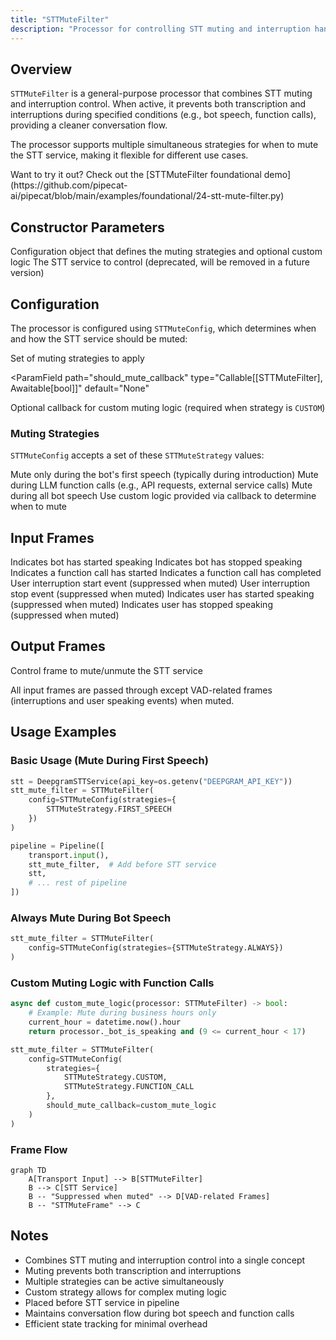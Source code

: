 ```yaml
---
title: "STTMuteFilter"
description: "Processor for controlling STT muting and interruption handling during bot speech and function calls"
---
```


## Overview

`STTMuteFilter` is a general-purpose processor that combines STT muting and interruption control. When active, it prevents both transcription and interruptions during specified conditions (e.g., bot speech, function calls), providing a cleaner conversation flow.

The processor supports multiple simultaneous strategies for when to mute the STT service, making it flexible for different use cases.

<Tip>
  Want to try it out? Check out the [STTMuteFilter foundational
  demo](https://github.com/pipecat-ai/pipecat/blob/main/examples/foundational/24-stt-mute-filter.py)
</Tip>

## Constructor Parameters

<ParamField path="config" type="STTMuteConfig" required>
  Configuration object that defines the muting strategies and optional custom
  logic
</ParamField>

<ParamField path="stt_service" type="Optional[STTService]" required>
  The STT service to control (deprecated, will be removed in a future version)
</ParamField>

## Configuration

The processor is configured using `STTMuteConfig`, which determines when and how the STT service should be muted:

<ParamField path="strategies" type="set[STTMuteStrategy]">
  Set of muting strategies to apply
</ParamField>

<ParamField
  path="should_mute_callback"
  type="Callable[[STTMuteFilter], Awaitable[bool]]"
  default="None"
>
  Optional callback for custom muting logic (required when strategy is `CUSTOM`)
</ParamField>

### Muting Strategies

`STTMuteConfig` accepts a set of these `STTMuteStrategy` values:

<ParamField path="FIRST_SPEECH" type="STTMuteStrategy">
  Mute only during the bot's first speech (typically during introduction)
</ParamField>

<ParamField path="FUNCTION_CALL" type="STTMuteStrategy">
  Mute during LLM function calls (e.g., API requests, external service calls)
</ParamField>

<ParamField path="ALWAYS" type="STTMuteStrategy">
  Mute during all bot speech
</ParamField>

<ParamField path="CUSTOM" type="STTMuteStrategy">
  Use custom logic provided via callback to determine when to mute
</ParamField>

## Input Frames

<ParamField path="BotStartedSpeakingFrame" type="Frame">
  Indicates bot has started speaking
</ParamField>

<ParamField path="BotStoppedSpeakingFrame" type="Frame">
  Indicates bot has stopped speaking
</ParamField>

<ParamField path="FunctionCallInProgressFrame" type="Frame">
  Indicates a function call has started
</ParamField>

<ParamField path="FunctionCallResultFrame" type="Frame">
  Indicates a function call has completed
</ParamField>

<ParamField path="StartInterruptionFrame" type="Frame">
  User interruption start event (suppressed when muted)
</ParamField>

<ParamField path="StopInterruptionFrame" type="Frame">
  User interruption stop event (suppressed when muted)
</ParamField>

<ParamField path="UserStartedSpeakingFrame" type="Frame">
  Indicates user has started speaking (suppressed when muted)
</ParamField>

<ParamField path="UserStoppedSpeakingFrame" type="Frame">
  Indicates user has stopped speaking (suppressed when muted)
</ParamField>

## Output Frames

<ParamField path="STTMuteFrame" type="Frame">
  Control frame to mute/unmute the STT service
</ParamField>

All input frames are passed through except VAD-related frames (interruptions and user speaking events) when muted.

## Usage Examples

### Basic Usage (Mute During First Speech)

```python
stt = DeepgramSTTService(api_key=os.getenv("DEEPGRAM_API_KEY"))
stt_mute_filter = STTMuteFilter(
    config=STTMuteConfig(strategies={
        STTMuteStrategy.FIRST_SPEECH
    })
)

pipeline = Pipeline([
    transport.input(),
    stt_mute_filter,  # Add before STT service
    stt,
    # ... rest of pipeline
])
```

### Always Mute During Bot Speech

```python
stt_mute_filter = STTMuteFilter(
    config=STTMuteConfig(strategies={STTMuteStrategy.ALWAYS})
)
```

### Custom Muting Logic with Function Calls

```python
async def custom_mute_logic(processor: STTMuteFilter) -> bool:
    # Example: Mute during business hours only
    current_hour = datetime.now().hour
    return processor._bot_is_speaking and (9 <= current_hour < 17)

stt_mute_filter = STTMuteFilter(
    config=STTMuteConfig(
        strategies={
            STTMuteStrategy.CUSTOM,
            STTMuteStrategy.FUNCTION_CALL
        },
        should_mute_callback=custom_mute_logic
    )
)
```

### Frame Flow

```mermaid
graph TD
    A[Transport Input] --> B[STTMuteFilter]
    B --> C[STT Service]
    B -- "Suppressed when muted" --> D[VAD-related Frames]
    B -- "STTMuteFrame" --> C
```

## Notes

- Combines STT muting and interruption control into a single concept
- Muting prevents both transcription and interruptions
- Multiple strategies can be active simultaneously
- Custom strategy allows for complex muting logic
- Placed before STT service in pipeline
- Maintains conversation flow during bot speech and function calls
- Efficient state tracking for minimal overhead
